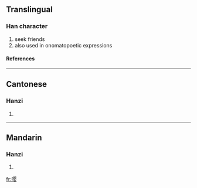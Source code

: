 {{see|嚶}}

==Translingual==
===Han character===
{{Han char|rn=30|rad=口|as=11|sn=14|four=|canj=口月人女 (RBOV)}}
# seek friends
# also used in onomatopoetic expressions
====References====
{{Han ref|kx=0206.201|hdz=10677.040|uh=5624|ud=22052}}
----
==Cantonese==
===Hanzi===
{{yue-hanzi|jyut=|y=ang1, ying1}}
# {{defn|Cantonese}}
----
==Mandarin==
===Hanzi===
{{cmn-hanzi|tra=嚶|pin=[[yīng]] (ying1)|wg=ying<sup>1</sup>}}
# {{defn|Mandarin}}

[[fr:嘤]]
